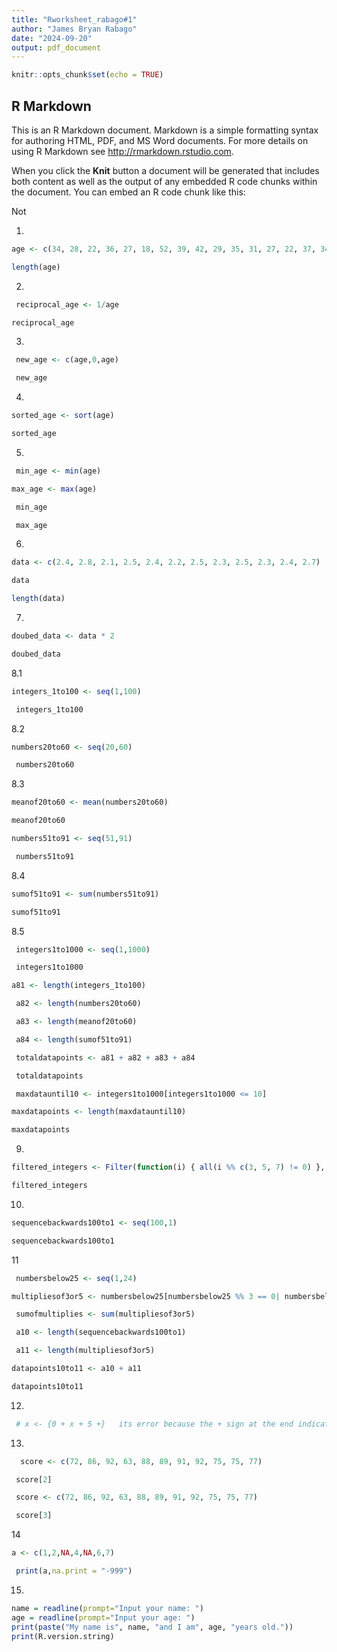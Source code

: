 ```yaml
---
title: "Rworksheet_rabago#1"
author: "James Bryan Rabago"
date: "2024-09-20"
output: pdf_document
---
```


```r
knitr::opts_chunk$set(echo = TRUE)
```

## R Markdown

This is an R Markdown document. Markdown is a simple formatting syntax for authoring HTML, PDF, and MS Word documents. For more details on using R Markdown see <http://rmarkdown.rstudio.com>.

When you click the **Knit** button a document will be generated that includes both content as well as the output of any embedded R code chunks within the document. You can embed an R code chunk like this:


Not

1.

```r
age <- c(34, 28, 22, 36, 27, 18, 52, 39, 42, 29, 35, 31, 27, 22, 37, 34, 19, 20, 57, 49, 50, 37, 46, 25, 17, 37, 42, 53, 41, 51, 35, 24, 33, 41)
```

```r
length(age)
```
2.
```r
 reciprocal_age <- 1/age
```


```r
reciprocal_age
```
3.
```r
 new_age <- c(age,0,age)

```

```r
 new_age
```
4.
```r
sorted_age <- sort(age)
```

```r
sorted_age
```
5.
```r
 min_age <- min(age)
```

```r
max_age <- max(age)
```

```r
 min_age
```

```r
 max_age
```

6.
```r
data <- c(2.4, 2.8, 2.1, 2.5, 2.4, 2.2, 2.5, 2.3, 2.5, 2.3, 2.4, 2.7)
```

```r
data
```

```r
length(data)
```
7.
```r
doubed_data <- data * 2
```

```r
doubed_data
```
8.1
```r
integers_1to100 <- seq(1,100)
```

```r
 integers_1to100
```
8.2
```r
numbers20to60 <- seq(20,60)
```

```r
 numbers20to60
```
8.3
```r
meanof20to60 <- mean(numbers20to60)
```

```r
meanof20to60
```

```r
numbers51to91 <- seq(51,91)
```

```r
 numbers51to91
```
8.4
```r
sumof51to91 <- sum(numbers51to91)
```

```r
sumof51to91
```
8.5
```r
 integers1to1000 <- seq(1,1000)
```

```r
 integers1to1000
```

```r
a81 <- length(integers_1to100)
```

```r
 a82 <- length(numbers20to60)
```

```r
 a83 <- length(meanof20to60)
```

```r
 a84 <- length(sumof51to91)
```

```r
 totaldatapoints <- a81 + a82 + a83 + a84
```

```r
 totaldatapoints
```

```r
 maxdatauntil10 <- integers1to1000[integers1to1000 <= 10]
```

```r
maxdatapoints <- length(maxdatauntil10)
```

```r
maxdatapoints
```
9.
```r
filtered_integers <- Filter(function(i) { all(i %% c(3, 5, 7) != 0) }, seq(100))
```

```r
filtered_integers
```
10.
```r
sequencebackwards100to1 <- seq(100,1)
```

```r
sequencebackwards100to1
```
11
```r
 numbersbelow25 <- seq(1,24)
```

```r
multipliesof3or5 <- numbersbelow25[numbersbelow25 %% 3 == 0| numbersbelow25 %% 5 == 0]
```

```r
 sumofmultiplies <- sum(multipliesof3or5)
```

```r
 a10 <- length(sequencebackwards100to1)
```

```r
 a11 <- length(multipliesof3or5)
```

```r
datapoints10to11 <- a10 + a11
```

```r
datapoints10to11
```
12.
```r
 # x <- {0 + x + 5 +}   its error because the + sign at the end indicates that   the expression is not finished
```
13.
```r
  score <- c(72, 86, 92, 63, 88, 89, 91, 92, 75, 75, 77)
```

```r
 score[2]
```

```r
 score <- c(72, 86, 92, 63, 88, 89, 91, 92, 75, 75, 77)
```

```r
 score[3]
```
14
```r
a <- c(1,2,NA,4,NA,6,7)
```

```r
 print(a,na.print = "-999")
```
15.
```r
name = readline(prompt="Input your name: ")
age = readline(prompt="Input your age: ")
print(paste("My name is", name, "and I am", age, "years old."))
print(R.version.string)
```



